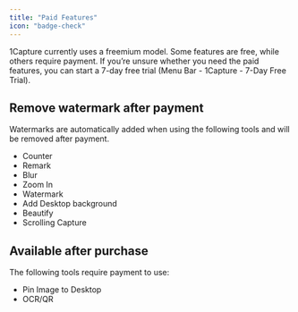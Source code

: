 ```yaml
---
title: "Paid Features"
icon: "badge-check"
---
```


1Capture currently uses a freemium model. Some features are free, while others require payment. If you’re unsure whether you need the paid features, you can start a 7-day free trial (Menu Bar - 1Capture - 7-Day Free Trial). 

## Remove watermark after payment

Watermarks are automatically added when using the following tools and will be removed after payment.
  
- Counter
- Remark
- Blur
- Zoom In
- Watermark
- Add Desktop background
- Beautify
- Scrolling Capture

## Available after purchase

The following tools require payment to use:
  
- Pin Image to Desktop
- OCR/QR